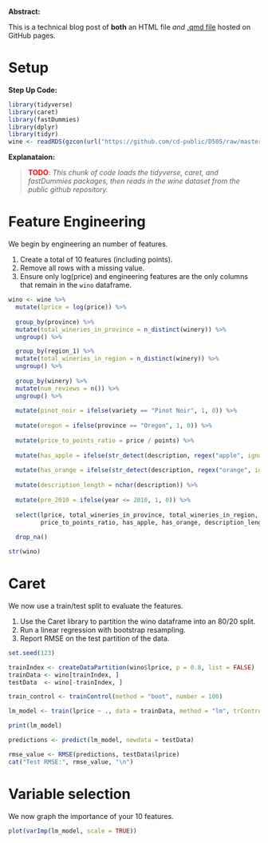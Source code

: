 **Abstract:**

This is a technical blog post of **both** an HTML file *and* [.qmd file](src/wine_features.qmd) hosted on GitHub pages.

# Setup


**Step Up Code:**
```r
library(tidyverse)
library(caret)
library(fastDummies)
library(dplyr)
library(tidyr)
wine <- readRDS(gzcon(url("https://github.com/cd-public/D505/raw/master/dat/wine.rds")))
```

**Explanataion:**

> <span style="color:red;font-weight:bold">TODO</span>: *This chunk of code loads the tidyverse, caret, and fastDummies packages, then reads in the wine dataset from the public github repository.*

# Feature Engineering

We begin by engineering an number of features.

1. Create a total of 10 features (including points). 
2. Remove all rows with a missing value. 
3. Ensure only log(price) and engineering features are the only columns that remain in the `wino` dataframe.

```r
wino <- wine %>%
  mutate(lprice = log(price)) %>%
  
  group_by(province) %>%
  mutate(total_wineries_in_province = n_distinct(winery)) %>%
  ungroup() %>%

  group_by(region_1) %>%
  mutate(total_wineries_in_region = n_distinct(winery)) %>%
  ungroup() %>%
  
  group_by(winery) %>%
  mutate(num_reviews = n()) %>%
  ungroup() %>%
  
  mutate(pinot_noir = ifelse(variety == "Pinot Noir", 1, 0)) %>%
  
  mutate(oregon = ifelse(province == "Oregon", 1, 0)) %>%
  
  mutate(price_to_points_ratio = price / points) %>%
  
  mutate(has_apple = ifelse(str_detect(description, regex("apple", ignore_case = TRUE)), 1, 0)) %>%
  
  mutate(has_orange = ifelse(str_detect(description, regex("orange", ignore_case = TRUE)), 1, 0)) %>%
  
  mutate(description_length = nchar(description)) %>%
  
  mutate(pre_2010 = ifelse(year <= 2010, 1, 0)) %>%
  
  select(lprice, total_wineries_in_province, total_wineries_in_region, num_reviews, pinot_noir, oregon,
         price_to_points_ratio, has_apple, has_orange, description_length, pre_2010) %>%
  
  drop_na()

str(wino)
```

# Caret

We now use a train/test split to evaluate the features.

1. Use the Caret library to partition the wino dataframe into an 80/20 split. 
2. Run a linear regression with bootstrap resampling. 
3. Report RMSE on the test partition of the data.

```r
set.seed(123)

trainIndex <- createDataPartition(wino$lprice, p = 0.8, list = FALSE)
trainData <- wino[trainIndex, ]
testData  <- wino[-trainIndex, ]

train_control <- trainControl(method = "boot", number = 100)

lm_model <- train(lprice ~ ., data = trainData, method = "lm", trControl = train_control)

print(lm_model)

predictions <- predict(lm_model, newdata = testData)

rmse_value <- RMSE(predictions, testData$lprice)
cat("Test RMSE:", rmse_value, "\n")
```

# Variable selection

We now graph the importance of your 10 features.

```r
plot(varImp(lm_model, scale = TRUE))
```